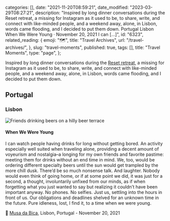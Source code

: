 
  categories: [],
  date: "2021-11-20T08:59:21",
  date_modified: "2023-03-29T08:27:21",
  description:
    "Inspired by long dinner conversations during the Reset retreat, a missing for Instagram as it used to be, to share, write, and connect with like-minded people, and a weekend away, alone, in Lisbon, words came flooding, and I decided to put them down. Portugal Lisbon When We Were Young · November 20, 2021 I can […]",
  id: "6323",
  related_reading: {
    emoji: "🗺",
    title: "Travel Archives",
    url: "/travel-archives/",
  },
  slug: "travel-moments",
  published: true,
  tags: [],
  title: "Travel Moments",
  type: "page",
};


Inspired by long dinner conversations during the [Reset retreat](/posts/the-making-of-slow-retreats/), a missing for Instagram as it used to be, to share, write, and connect with like-minded people, and a weekend away, alone, in Lisbon, words came flooding, and I decided to put them down.

## Portugal

### Lisbon

![Friends drinking beers on a hilly beer terrace](/pages/portugal_lisbon_musa_da_bica.jpeg)

#### When We Were Young

I can watch people having drinks for long without getting bored. An activity especially well suited when traveling alone, providing a decent amount of voyeurism and nostalgia–a longing for my own friends and favorite pastime: meeting them for drinks without an end time in mind. We, too, would be ordering different specialty beers until the sun would get trampled by the more chill dusk. There’d be so much nonsense talk. And laughter. Nobody would even think of going home, or if at some point we did, it was just for a second, a thought, involuntarily unfixed from our minds, as if when forgetting what you just wanted to say but realizing it couldn’t have been important anyway. No phones. No selfies. Just us, settling into the hours in front of us. Our obligations and deadlines shelved for an unknown time in the future. Pure idleness, lost, I find it, to a time when we were young.

📌 [Musa da Bica](https://g.page/musa-da-bica?share), Lisbon, Portugal - November 20, 2021
